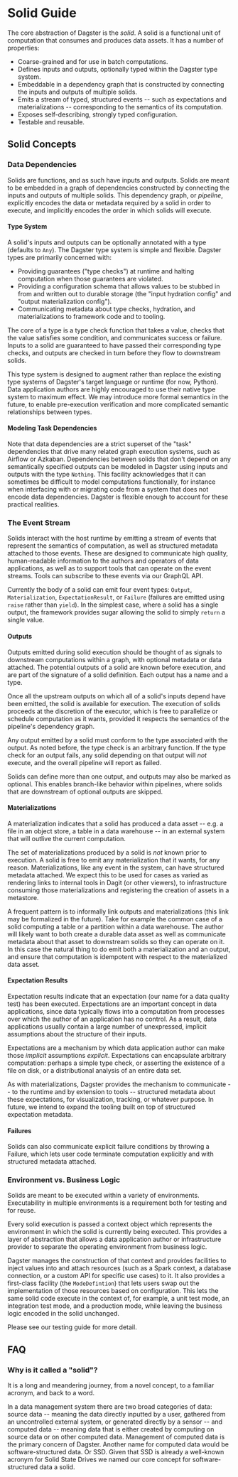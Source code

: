 # Solid Guide

The core abstraction of Dagster is the _solid_. A solid is a functional unit of computation that
consumes and produces data assets. It has a number of properties:

- Coarse-grained and for use in batch computations.
- Defines inputs and outputs, optionally typed within the Dagster type system.
- Embeddable in a dependency graph that is constructed by connecting the inputs and outputs of
  multiple solids.
- Emits a stream of typed, structured events -- such as expectations and materializations --
  corresponding to the semantics of its computation.
- Exposes self-describing, strongly typed configuration.
- Testable and reusable.

## Solid Concepts

### Data Dependencies

Solids are functions, and as such have inputs and outputs. Solids are meant to be embedded in a
graph of dependencies constructed by connecting the inputs and outputs of multiple solids. This
dependency graph, or _pipeline_, explicitly encodes the data or metadata required by a solid in
order to execute, and implicitly encodes the order in which solids will execute.

#### Type System

A solid's inputs and outputs can be optionally annotated with a type (defaults to `Any`). The
Dagster type system is simple and flexible. Dagster types are primarily concerned with:

- Providing guarantees ("type checks") at runtime and halting computation when those guarantees
  are violated.
- Providing a configuration schema that allows values to be stubbed in from and written out to
  durable storage (the "input hydration config" and "output materialization config").
- Communicating metadata about type checks, hydration, and materializations to framework code and
  to tooling.

The core of a type is a type check function that takes a value, checks that the value satisfies
some condition, and communicates success or failure. Inputs to a solid are guaranteed to have
passed their corresponding type checks, and outputs are checked in turn before they flow to
downstream solids.

This type system is designed to augment rather than replace the existing type systems of Dagster's
target language or runtime (for now, Python). Data application authors are highly
encouraged to use their native type system to maximum effect.
We may introduce more formal semantics in the future, to enable pre-execution verification and more
complicated semantic relationships between types.

#### Modeling Task Dependencies

Note that data dependencies are a strict superset of the "task" dependencies that drive many related
graph execution systems, such as Airflow or Azkaban. Dependencies between solids that don't depend
on any semantically specified outputs can be modeled in Dagster using inputs and outputs with the
type `Nothing`. This facility acknowledges that it can sometimes be difficult to model computations
functionally, for instance when interfacing with or migrating code from a system that does not
encode data dependencies. Dagster is flexible enough to account for these practical realities.

### The Event Stream

Solids interact with the host runtime by emitting a stream of events that represent the semantics of
computation, as well as structured metadata attached to those events. These are designed to
communicate high quality, human-readable information to the authors and operators of data
applications, as well as to support tools that can operate on the event streams. Tools can subscribe
to these events via our GraphQL API.

Currently the body of a solid can emit four event types: `Output`, `Materialization`,
`ExpectationResult`, or `Failure` (failures are emitted using `raise` rather than `yield`). In the
simplest case, where a solid has a single output, the framework provides sugar allowing the solid
to simply `return` a single value.

#### Outputs

Outputs emitted during solid execution should be thought of as signals to downstream computations
within a graph, with optional metadata or data attached. The potential outputs of a solid are
known before execution, and are part of the signature of a solid definition. Each output has a name
and a type.

Once all the upstream outputs on which all of a solid's inputs depend have been emitted, the solid
is available for execution. The execution of solids proceeds at the discretion of the executor,
which is free to parallelize or schedule computation as it wants, provided it respects the semantics
of the pipeline's dependency graph.

Any output emitted by a solid must conform to the type associated with the output. As noted before,
the type check is an arbitrary function. If the type check for an output fails, any solid depending
on that output will _not_ execute, and the overall pipeline will report as failed.

Solids can define more than one output, and outputs may also be marked as optional. This enables
branch-like behavior within pipelines, where solids that are downstream of optional outputs are
skipped.

#### Materializations

A materialization indicates that a solid has produced a data asset -- e.g. a file in an object
store, a table in a data warehouse -- in an external system that will outlive the current
computation.

The set of materializations produced by a solid is _not_ known prior to execution. A solid is free
to emit any materialization that it wants, for any reason. Materializations, like any event in the
system, can have structured metadata attached. We expect this to be used for cases as varied as
rendering links to internal tools in Dagit (or other viewers), to infrastructure consuming those
materializations and registering the creation of assets in a metastore.

A frequent pattern is to informally link outputs and materializations (this link may be formalized
in the future). Take for example the common case of a solid computing a table or a partition within
a data warehouse. The author will likely want to both create a durable data asset as well as
communicate metadata about that asset to downstream solids so they can operate on it. In this case
the natural thing to do emit both a materialization and an output, and ensure that computation
is idempotent with respect to the materialized data asset.

#### Expectation Results

Expectation results indicate that an expectation (our name for a data quality test) has been
executed. Expectations are an important concept in data applications, since data typically flows
into a computation from processes over which the author of an application has no control. As a
result, data applications usually contain a large number of unexpressed, implicit assumptions about
the structure of their inputs.

Expectations are a mechanism by which data application author can make those _implicit_ assumptions
_explicit_. Expectations can encapsulate arbitrary computation: perhaps a simple type check, or
asserting the existence of a file on disk, or a distributional analysis of an entire data set.

As with materializations, Dagster provides the mechanism to communicate -- to the runtime
and by extension to tools -- structured metadata about these expectations, for visualization,
tracking, or whatever purpose. In future, we intend to expand the tooling built on top of structured
expectation metadata.

#### Failures

Solids can also communicate explicit failure conditions by throwing a Failure, which lets user code
terminate computation explicitly and with structured metadata attached.

### Environment vs. Business Logic

Solids are meant to be executed within a variety of environments. Executability in multiple
environments is a requirement both for testing and for reuse.

Every solid execution is passed a context object which represents the environment in which the solid
is currently being executed. This provides a layer of abstraction that allows a data application
author or infrastructure provider to separate the operating environment from business logic.

Dagster manages the construction of that context and provides facilities to inject values into and
attach resources (such as a Spark context, a database connection, or a custom API for specific use
cases) to it. It also provides a first-class facility (the `ModeDefintion`) that lets users swap
out the implementation of those resources based on configuration. This lets the same solid code
execute in the context of, for example, a unit test mode, an integration test mode, and a production
mode, while leaving the business logic encoded in the solid unchanged.

Please see our testing guide for more detail.

## FAQ

### Why is it called a "solid"?

It is a long and meandering journey, from a novel concept, to a familiar acronym, and back to a
word.

In a data management system there are two broad categories of data: source data -- meaning the data
directly inputted by a user, gathered from an uncontrolled external system, or generated directly
by a sensor -- and computed data -- meaning data that is either created by computing on source data
or on other computed data. Management of computed data is the primary concern of Dagster. Another
name for computed data would be software-structured data. Or SSD. Given that SSD is already a
well-known acronym for Solid State Drives we named our core concept for software-structured data
a solid.
